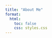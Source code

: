 ```yaml
---
title: "About Me"
format:
  html:
    toc: false
    css: styles.css
---
```


<style>
.fade-in {
  animation: fadeIn 1.2s ease-in-out;
}
@keyframes fadeIn {
  0% { opacity: 0; transform: translateY(20px); }
  100% { opacity: 1; transform: translateY(0); }
}
.card {
  border-radius: 10px;
  transition: transform 0.3s ease, box-shadow 0.3s ease;
}
.card:hover {
  transform: scale(1.03);
  box-shadow: 0px 8px 20px rgba(0, 0, 0, 0.2);
}
.badge {
  display: inline-block;
  background-color: #007bff;
  color: white;
  padding: 4px 10px;
  margin: 3px 5px 3px 0;
  border-radius: 12px;
  font-size: 0.85rem;
}
</style>

<div class="container fade-in" style="max-width: 900px; margin: auto;">

<div class="card shadow p-4">

# 👋 About Me

My name is **Conor English**, and I’m a Business Studies student with a strong focus on analytics. I’m passionate about working as a **data analyst in elite sports environments**, particularly in **player recruitment** for professional teams in football, the NFL, or the NBA. I created this e-portfolio to showcase my capabilities across data analysis, machine learning, dashboarding, and SQL-driven insights—all applied through realistic, industry-inspired scenarios.

# 🎓 Academic & Technical Background

I’m studying **Business Studies** at Dublin City University with a specialism in **Analytics**, where I've completed modules in **machine learning, data management, and statistical modeling**. In addition to my degree, I’ve earned multiple certifications in **Python, Machine Learning, and SQL** through **DataCamp** and **Kubicle**.

### 🧰 Tool Proficiencies

<span class="badge">Python</span>
<span class="badge">SQL</span>
<span class="badge">Jupyter</span>
<span class="badge">Power BI</span>
<span class="badge">Excel</span>
<span class="badge">Matplotlib</span>
<span class="badge">Seaborn</span>
<span class="badge">Git</span>
<span class="badge">VS Code</span>
<span class="badge">Quarto</span>

# 🎯 Career Goals

My ultimate aim is to contribute to **data-driven decision-making in professional sports**, particularly focusing on identifying undervalued and emerging talent and supporting long-term recruitment strategies. I’m continually learning how to build models, manage large datasets, and extract actionable insights while also improving in areas like **data cleaning, storytelling, exploratory analysis**, and **model validation**.

# 🤝 Collaboration & Soft Skills

Throughout my degree, I’ve participated in several **collaborative, long-term group projects**, including full-year assignments. These experiences have sharpened my abilities in:

- **Communication** – actively listening, contributing effectively in teams  
- **Teamwork** – navigating deadlines and sharing responsibilities  
- **Problem-Solving** – tackling ambiguity and applying critical thinking  

::: {.callout-note}
These soft skills are just as important as technical tools. Working closely with peers has taught me to communicate clearly, resolve conflicts, and deliver quality work in a team setting essential for real-world analytics roles.
:::

# 💬 Final Thought

> **“Data will never replace intuition—but it can sharpen it.”**  
> <span style="float:right; font-style: italic;">Blending instinct with insight—for better decisions on and off the pitch.</span>

</div>

</div>
